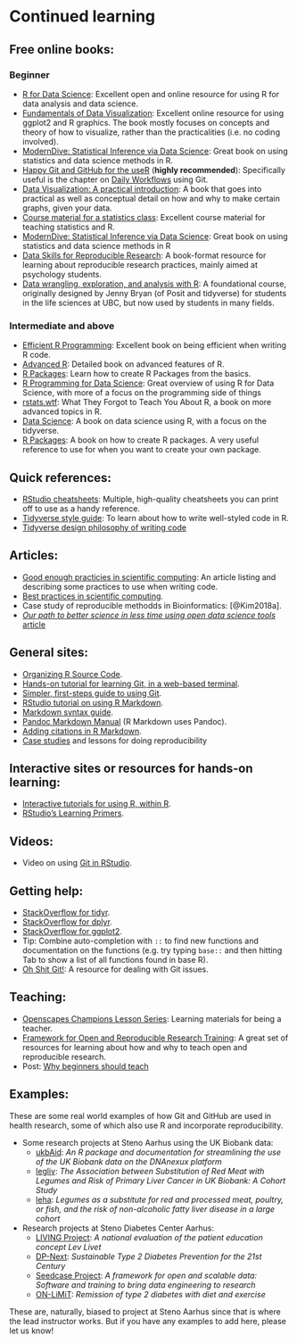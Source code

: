 # Continued learning

## Free online books:

### Beginner

-   [R for Data Science](https://r4ds.hadley.nz): Excellent open and
    online resource for using R for data analysis and data science.
-   [Fundamentals of Data
    Visualization](https://serialmentor.com/dataviz/): Excellent online
    resource for using ggplot2 and R graphics. The book mostly focuses
    on concepts and theory of how to visualize, rather than the
    practicalities (i.e. no coding involved).
-   [ModernDive: Statistical Inference via Data
    Science](https://moderndive.com/): Great book on using statistics
    and data science methods in R.
-   [Happy Git and GitHub for the useR](https://happygitwithr.com/)
    (**highly recommended**): Specifically useful is the chapter on
    [Daily Workflows](https://happygitwithr.com/workflows-intro.html)
    using Git.
-   [Data Visualization: A practical
    introduction](https://socviz.co/index.html#preface): A book that
    goes into practical as well as conceptual detail on how and why to
    make certain graphs, given your data.
-   [Course material for a statistics class](https://stat545.com/):
    Excellent course material for teaching statistics and R.
-   [ModernDive: Statistical Inference via Data
    Science](https://moderndive.com/): Great book on using statistics
    and data science methods in R
-   [Data Skills for Reproducible
    Research](https://psyteachr.github.io/reprores-v3/): A book-format
    resource for learning about reproducible research practices, mainly
    aimed at psychology students.
-   [Data wrangling, exploration, and analysis with
    R](https://stat545.com/): A foundational course, originally designed
    by Jenny Bryan (of Posit and tidyverse) for students in the life
    sciences at UBC, but now used by students in many fields.

### Intermediate and above

-   [Efficient R
    Programming](https://csgillespie.github.io/efficientR/): Excellent
    book on being efficient when writing R code.
-   [Advanced R](https://adv-r.hadley.nz/): Detailed book on advanced
    features of R.
-   [R Packages](https://r-pkgs.org/): Learn how to create R Packages
    from the basics.
-   [R Programming for Data
    Science](https://bookdown.org/rdpeng/rprogdatascience/): Great
    overview of using R for Data Science, with more of a focus on the
    programming side of things
-   [rstats.wtf](https://rstats.wtf/): What They Forgot to Teach You
    About R, a book on more advanced topics in R.
-   [Data Science](https://datasciencebook.ca/): A book on data science
    using R, with a focus on the tidyverse.
-   [R Packages](https://r-pkgs.org/): A book on how to create R
    packages. A very useful reference to use for when you want to create
    your own package.

## Quick references:

-   [RStudio
    cheatsheets](https://www.rstudio.com/resources/cheatsheets/):
    Multiple, high-quality cheatsheets you can print off to use as a
    handy reference.
-   [Tidyverse style guide](https://style.tidyverse.org/): To learn
    about how to write well-styled code in R.
-   [Tidyverse design philosophy of writing
    code](https://design.tidyverse.org/)

## Articles:

-   [Good enough practicies in scientific
    computing](https://doi.org/10.1371/journal.pcbi.1005510): An article
    listing and describing some practices to use when writing code.
-   [Best practices in scientific
    computing](https://doi.org/10.1371/journal.pbio.1001745).
-   Case study of reproducible methodds in Bioinformatics: [@Kim2018a].
-   [*Our path to better science in less time using open data science
    tools* article](https://www.nature.com/articles/s41559-017-0160)

## General sites:

-   [Organizing R Source
    Code](https://www.r-bloggers.com/r-best-practices-r-you-writing-the-r-way/).
-   [Hands-on tutorial for learning Git, in a web-based
    terminal](https://try.github.io/levels/1/challenges/1).
-   [Simpler, first-steps guide to using
    Git](https://rogerdudler.github.io/git-guide/).
-   [RStudio tutorial on using R
    Markdown](https://rmarkdown.rstudio.com/lesson-1.html).
-   [Markdown syntax
    guide](https://rmarkdown.rstudio.com/authoring_basics.html).
-   [Pandoc Markdown
    Manual](https://pandoc.org/MANUAL.html#pandocs-markdown) (R Markdown
    uses Pandoc).
-   [Adding citations in R
    Markdown](https://rmarkdown.rstudio.com/authoring_bibliographies_and_citations.html).
-   [Case studies](https://www.practicereproducibleresearch.org/) and
    lessons for doing reproducibility

## Interactive sites or resources for hands-on learning:

-   [Interactive tutorials for using R, within
    R](https://swirlstats.com/).
-   [RStudio's Learning Primers](https://rstudio.cloud/learn/primers).

## Videos:

-   Video on using [Git in
    RStudio](https://rstudio.com/resources/webinars/managing-part-2-github-and-rstudio/).

## Getting help:

-   [StackOverflow for
    tidyr](https://stackoverflow.com/questions/tagged/tidyr).
-   [StackOverflow for
    dplyr](https://stackoverflow.com/questions/tagged/dplyr).
-   [StackOverflow for
    ggplot2](https://stackoverflow.com/questions/tagged/ggplot2?sort=frequent&pageSize=50).
-   Tip: Combine auto-completion with `::` to find new functions and
    documentation on the functions (e.g. try typing `base::` and then
    hitting Tab to show a list of all functions found in base R).
-   [Oh Shit Git!](https://ohshitgit.com/): A resource for dealing with
    Git issues.

<!-- ## Useful R packages -->

<!-- TODO: create csv and insert here? or create a script to make qmd to include here? -->

<!-- knitr::kable(r3::useful_packages_list, caption = "Useful and common packages to use in data analysis.") -->

## Teaching:

-   [Openscapes Champions Lesson
    Series](https://openscapes.github.io/series/): Learning materials
    for being a teacher.
-   [Framework for Open and Reproducible Research
    Training](https://forrt.org/clusters/): A great set of resources for
    learning about how and why to teach open and reproducible research.
-   Post: [Why beginners should
    teach](https://www.tatianamac.com/posts/why-beginners-should-teach)

## Examples:

These are some real world examples of how Git and GitHub are used in
health research, some of which also use R and incorporate
reproducibility.

-   Some research projects at Steno Aarhus using the UK Biobank data:
    -   [ukbAid](https://github.com/steno-aarhus/ukbAid): *An R package
        and documentation for streamlining the use of the UK Biobank
        data on the DNAnexux platform*
    -   [legliv](https://github.com/steno-aarhus/legliv): *The
        Association between Substitution of Red Meat with Legumes and
        Risk of Primary Liver Cancer in UK Biobank: A Cohort Study*
    -   [leha](https://github.com/steno-aarhus/leha): *Legumes as a
        substitute for red and processed meat, poultry, or fish, and the
        risk of non-alcoholic fatty liver disease in a large cohort*
-   Research projects at Steno Diabetes Center Aarhus:
    -   [LIVING
        Project](https://github.com/steno-aarhus/living-project): *A
        national evaluation of the patient education concept Lev Livet*
    -   [DP-Next](https://github.com/dp-next/): *Sustainable Type 2
        Diabetes Prevention for the 21st Century*
    -   [Seedcase Project](https://github.com/seedcase-project/): *A
        framework for open and scalable data: Software and training to
        bring data engineering to research*
    -   [ON-LiMiT](https://github.com/steno-aarhus/ON-LiMiT): *Remission
        of type 2 diabetes with diet and exercise*

These are, naturally, biased to project at Steno Aarhus since that is
where the lead instructor works. But if you have any examples to add
here, please let us know!
